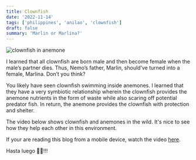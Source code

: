 ```yaml
---
title: Clownfish
date: '2022-11-14'
tags: ['philippines', 'anilao', 'clownfish']
draft: false
summary: 'Marlin or Marlina?'
---
```


<Image
  src="/static/images/clownfish/clownfish.jpg"
  width={800}
  height={840}
  alt="clownfish in anemone"
/>

I learned that all clownfish are born male and then become female when the male’s partner dies. Thus, Nemo’s father, Marlin, should’ve turned into a female, Marlina. Don’t you think?

You likely have seen clownfish swimming inside anemones. I learned that they have a very symbiotic relationship wherein the clownfish provides the anemone nutrients in the form of waste while also scaring off potential predator fish. In return, the anemone provides the clownfish with protection and shelter.

The video below shows clownfish and anemones in the wild. It's nice to see how they help each other in this environment.

<YouTube embedId="yfCMP_YVjyI?si=T0FF2voMjU31EdJn" />

If your are reading this blog from a mobile device, watch the video [here](https://youtu.be/yfCMP_YVjyI).

Hasta luego 👋🏽!!!
